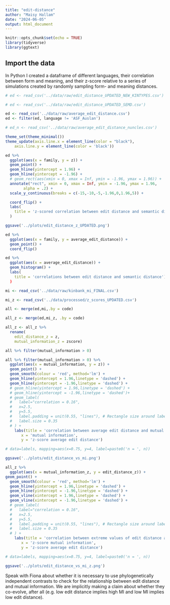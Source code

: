 ```yaml
---
title: "edit-distance"
author: "Maisy Hallam"
date: "2024-06-05"
output: html_document
---
```


```r
knitr::opts_chunk$set(echo = TRUE)
library(tidyverse)
library(ggtext)
```

## Import the data

In Python I created a dataframe of different languages, their correlation between form and meaning, and their z-score
relative to a series of simulations created by randomly sampling form- and meaning distances.

```r
# ed <- read_csv('../data/raw/edit_distance_UPDATED_NEW_KINTYPES.csv')

# ed <- read_csv('../data/raw/edit_distance_UPDATED_SEMD.csv')

ed <- read_csv('../data/raw/average_edit_distance.csv')
ed <- filter(ed, language != 'ASF_Auslan')

# ed_n <- read_csv('../data/raw/average_edit_distance_nuncles.csv')
```

```r
theme_set(theme_minimal())
theme_update(axis.line.x = element_line(color = "black"),
    axis.line.y = element_line(color = 'black'))
```

```r
ed %>%
  ggplot(aes(x = family, y = z)) +
  geom_point() +
  geom_hline(yintercept = 1.96) +
  geom_hline(yintercept = -1.96) +
  # geom_rect(aes(xmin = 0, xmax = Inf, ymin = -1.96, ymax = 1.96)) +
  annotate("rect", xmin = 0, xmax = Inf, ymin = -1.96, ymax = 1.96,
        alpha = .2) +
  scale_y_continuous(breaks = c(-15,-10,-5,-1.96,0,1.96,5)) +

  coord_flip() +
  labs(
    title = 'z-scored correlation between edit distance and semantic distance'
  )

ggsave('../plots/edit_distance_z_UPDATED.png')
```

```r
ed %>%
  ggplot(aes(x = family, y = average_edit_distance)) +
  geom_point() +
  coord_flip()
```


```r
ed %>%
  ggplot(aes(x = average_edit_distance)) +
  geom_histogram() +
  labs(
    title = 'correlations between edit distance and semantic distance')
  )
```

```r
mi <- read_csv('../data/raw/kinbank_mi_FINAL.csv')

mi_z <- read_csv('../data/processed/z_scores_UPDATED.csv')

```

```r
all <- merge(ed,mi,.by = code)

all_z <- merge(ed,mi_z, .by = code)

all_z <- all_z %>%
  rename(
    edit_distance_z = z,
    mutual_information_z = zscore)
```


```r
all %>% filter(mutual_information > 0)
```

```r
all %>% filter(mutual_information > 0) %>%
  ggplot(aes(x = mutual_information, y = z)) +
  geom_point() +
  geom_smooth(colour = 'red', method='lm') +
  geom_hline(yintercept = 1.96,linetype = 'dashed') +
  geom_hline(yintercept = -1.96,linetype = 'dashed') +
  # geom_hline(yintercept = 1.96,linetype = 'dashed') +
  # geom_hline(yintercept = -1.96,linetype = 'dashed')+
  # geom_label(
  #   label="correlation = 0.16", 
  #   x=2.5,
  #   y=5.5,
  #   label.padding = unit(0.55, "lines"), # Rectangle size around label
  #   label.size = 0.35
  # ) +
    labs(title = 'correlation between average edit distance and mutual information',
       x = 'mutual information',
       y = 'z-score average edit distance')

# data=labels, mapping=aes(x=0.75, y=4, label=paste0('n = ', n))

ggsave('../plots/edit_distance_vs_mi.png')
```



```r
all_z %>% 
  ggplot(aes(x = mutual_information_z, y = edit_distance_z)) +
geom_point() + 
  geom_smooth(colour = 'red', method='lm') +
  geom_hline(yintercept = 1.96,linetype = 'dashed') +
  geom_hline(yintercept = -1.96,linetype = 'dashed') +
  geom_vline(xintercept = 1.96,linetype = 'dashed') +
  geom_vline(xintercept = -1.96,linetype = 'dashed') +
  # geom_label(
  #   label="correlation = 0.16", 
  #   x=2.5,
  #   y=5.5,
  #   label.padding = unit(0.55, "lines"), # Rectangle size around label
  #   label.size = 0.35
  # ) +
    labs(title = 'correlation between extreme values of edit distance and mutual information',
       x = 'z-score mutual information',
       y = 'z-score average edit distance')

# data=labels, mapping=aes(x=0.75, y=4, label=paste0('n = ', n))

ggsave('../plots/edit_distance_vs_mi_z.png')

```

Speak with Fiona about whether it is necessary to use phylogenetically independent contrasts to check
for the relationship between edit distance and mutual information. We are implicitly making a claim about whether they co-evolve, after all (e.g. low edit distance implies high MI and low MI implies low edit distance).

